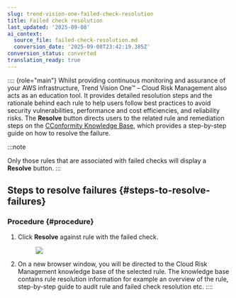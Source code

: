 ```yaml
---
slug: trend-vision-one-failed-check-resolution
title: Failed check resolution
last_updated: '2025-09-08'
ai_context:
  source_file: failed-check-resolution.md
  conversion_date: '2025-09-08T23:42:19.385Z'
conversion_status: converted
translation_ready: true
---
```


:::: {role="main"}
Whilst providing continuous monitoring and assurance of your AWS infrastructure, Trend Vision One™ – Cloud Risk Management also acts as an education tool. It provides detailed resolution steps and the rationale behind each rule to help users follow best practices to avoid security vulnerabilities, performance and cost efficiencies, and reliability risks. The **Resolve** button directs users to the related rule and remediation steps on the [CConformity Knowledge Base](https://www.cloudconformity.com/conformity-rules/), which provides a step-by-step guide on how to resolve the failure.

:::note

Only those rules that are associated with failed checks will display a **Resolve** button.
:::

## Steps to resolve failures {#steps-to-resolve-failures}

### Procedure {#procedure}

1.  Click **Resolve** against rule with the failed check.

    <figure>
    <img src="./images/click-resolve-xsgxrm=ec8a2846-dc17-4b12-bee4-689cbc6e1c1f.webp" />
    </figure>

2.  On a new browser window, you will be directed to the Cloud Risk Management knowledge base of the selected rule. The knowledge base contains rule resolution information for example an overview of the rule, step-by-step guide to audit rule and failed check resolution etc.
::::
